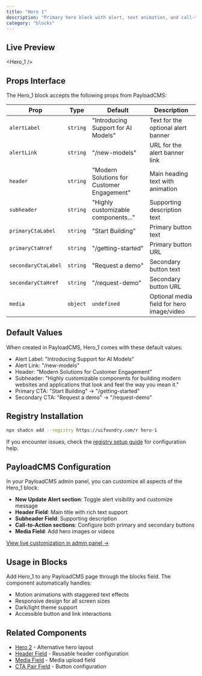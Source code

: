 ```yaml
---
title: "Hero 1"
description: "Primary hero block with alert, text animation, and call-to-action buttons"
category: "blocks"
---
```


## Live Preview

<Hero_1 />

## Props Interface

The Hero_1 block accepts the following props from PayloadCMS:

| Prop                | Type     | Default                                    | Description                               |
| ------------------- | -------- | ------------------------------------------ | ----------------------------------------- |
| `alertLabel`        | `string` | "Introducing Support for AI Models"        | Text for the optional alert banner        |
| `alertLink`         | `string` | "/new-models"                              | URL for the alert banner link             |
| `header`            | `string` | "Modern Solutions for Customer Engagement" | Main heading text with animation          |
| `subheader`         | `string` | "Highly customizable components..."        | Supporting description text               |
| `primaryCtaLabel`   | `string` | "Start Building"                           | Primary button text                       |
| `primaryCtaHref`    | `string` | "/getting-started"                         | Primary button URL                        |
| `secondaryCtaLabel` | `string` | "Request a demo"                           | Secondary button text                     |
| `secondaryCtaHref`  | `string` | "/request-demo"                            | Secondary button URL                      |
| `media`             | `object` | `undefined`                                | Optional media field for hero image/video |

## Default Values

When created in PayloadCMS, Hero_1 comes with these default values:

- Alert Label: "Introducing Support for AI Models"
- Alert Link: "/new-models"
- Header: "Modern Solutions for Customer Engagement"
- Subheader: "Highly customizable components for building modern websites and applications that look and feel the way you mean it."
- Primary CTA: "Start Building" → "/getting-started"
- Secondary CTA: "Request a demo" → "/request-demo"

## Registry Installation

```bash
npx shadcn add --registry https://uifoundry.com/r hero-1
```

If you encounter issues, check the [registry setup guide](/docs/guides/registry-setup) for configuration help.

## PayloadCMS Configuration

In your PayloadCMS admin panel, you can customize all aspects of the Hero_1 block:

- **New Update Alert section**: Toggle alert visibility and customize message
- **Header Field**: Main title with rich text support
- **Subheader Field**: Supporting description
- **Call-to-Action sections**: Configure both primary and secondary buttons
- **Media Field**: Add hero images or videos

[View live customization in admin panel →](/admin/blocks/hero-1)

## Usage in Blocks

Add Hero_1 to any PayloadCMS page through the blocks field. The component automatically handles:

- Motion animations with staggered text effects
- Responsive design for all screen sizes
- Dark/light theme support
- Accessible button and link interactions

## Related Components

- [Hero 2](/docs/blocks/hero-2) - Alternative hero layout
- [Header Field](/docs/fields/header-field) - Reusable header configuration
- [Media Field](/docs/fields/media-field) - Media upload field
- [CTA Pair Field](/docs/fields/call-to-action-pair-field) - Button configuration
